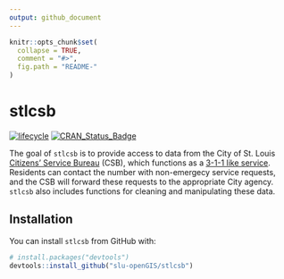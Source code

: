 ```yaml
---
output: github_document
---
```


<!-- README.md is generated from README.Rmd. Please edit that file -->

```r
knitr::opts_chunk$set(
  collapse = TRUE,
  comment = "#>",
  fig.path = "README-"
)
```

# stlcsb
[![lifecycle](https://img.shields.io/badge/lifecycle-experimental-orange.svg)](https://www.tidyverse.org/lifecycle/#experimental)
[![CRAN_Status_Badge](http://www.r-pkg.org/badges/version/stlcsb)](https://cran.r-project.org/package=stlcsb)

The goal of `stlcsb` is to provide access to data from the City of St. Louis [Citizens' Service Bureau](https://www.stlouis-mo.gov/government/departments/public-safety/neighborhood-stabilization-office/citizens-service-bureau/index.cfm) (CSB), which functions as a [3-1-1 like service](https://en.wikipedia.org/wiki/3-1-1). Residents can contact the number with non-emergecy service requests, and the CSB will forward these requests to the appropriate City agency. `stlcsb` also includes functions for cleaning and manipulating these data.

## Installation

You can install `stlcsb` from GitHub with:

```r
# install.packages("devtools")
devtools::install_github("slu-openGIS/stlcsb")
```

